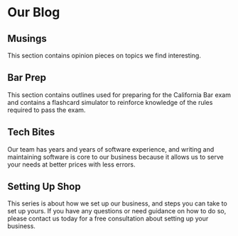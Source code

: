 
<PublicLayout>

<EditOnGithub path="blog/index.mdx" />

<Seo title="Blog" />

# Our Blog

<Flex flexWrap="wrap">

<DesktopHalfMobileFullCard to='/blog/musings'>
<Box p="6">

## Musings

This section contains opinion pieces on topics we find interesting.

</Box>
</DesktopHalfMobileFullCard>

<DesktopHalfMobileFullCard to='/blog/bar-prep'>
<Box p="6">

## Bar Prep

This section contains outlines used for preparing for the California Bar exam
and contains a flashcard simulator to reinforce knowledge of the rules
required to pass the exam.

</Box>
</DesktopHalfMobileFullCard>

<DesktopHalfMobileFullCard to='/blog/tech-bites'>
<Box p="6">

## Tech Bites

Our team has years and years of software experience, and writing and
maintaining software is core to our business because it allows us to serve
your needs at better prices with less errors.

</Box>
</DesktopHalfMobileFullCard>

<DesktopHalfMobileFullCard to='/blog/setting-up-shop'>
<Box p="6">

## Setting Up Shop

This series is about how we set up our business, and steps you can take to
set up yours. If you have any questions or need guidance on how to do so,
please contact us today for a free consultation about setting up
your business.

</Box>
</DesktopHalfMobileFullCard>

</Flex>

</PublicLayout>
